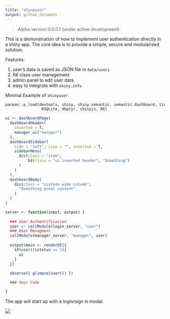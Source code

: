 ```yaml
---
title: "shinyuser"
output: github_document
---
```


> Alpha version 0.0.0.1 (under active development)

This is a demonstration of how to implement user authentication directly in a shiny app. The core idea is to provide a simple, secure and modularized solution.  

Features:

1. user's data is saved as JSON file in `data/users`
2. R6 class user management
2. admin panel to edit user data
3. easy to integrate with `shiny.info`

Minimal Example of `shinyuser`

```r
pacman::p_load(devtools, shiny, shiny.semantic, semantic.dashboard, tidyverse,
                RSQLite, dbplyr, shinyjs, R6)

ui <- dashboardPage(
  dashboardHeader(
    inverted = T,
    manager_ui("manager")
  ),
  dashboardSidebar(
    side = "left", size = "", inverted = T,
    sidebarMenu(
      div(class = "item",
          h4(class = "ui inverted header", "Something")
      )
    )
  ),
  dashboardBody(
    div(class = "sixteen wide column",
      "Something great content"
    )
  )
)

server <- function(input, output) {
  
  ### User Authentification
  user <- callModule(login_server, "user")
  ### User Managment
  callModule(manager_server, "manager", user)
  
  output$main <- renderUI({
    if(user()$status == 1){
      ui
    }
  })
  
  observe({ glimpse(user()) })

  ### Your Code

}
```

The app will start up with a login/sign in modal.

 <img src = "demo.gif"> <!-- width = "80%" -->